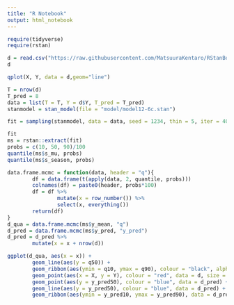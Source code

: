 ```yaml
---
title: "R Notebook"
output: html_notebook
---
```


```r
require(tidyverse)
require(rstan)
```

```r
d = read.csv("https://raw.githubusercontent.com/MatsuuraKentaro/RStanBook/master/chap12/input/data-ss2.txt")
d
```

```r
qplot(X, Y, data = d,geom="line")
```


```r
T = nrow(d)
T_pred = 8
data = list(T = T, Y = d$Y, T_pred = T_pred)
stanmodel = stan_model(file = "model/model12-6c.stan")

fit = sampling(stanmodel, data = data, seed = 1234, thin = 5, iter = 4000)
```

```r
fit
ms = rstan::extract(fit)
probs = c(10, 50, 90)/100
quantile(ms$s_mu, probs)
quantile(ms$s_season, probs)

data.frame.mcmc = function(data, header = "q"){
        df = data.frame(t(apply(data, 2, quantile, probs)))
        colnames(df) = paste0(header, probs*100)
        df = df %>% 
                mutate(x = row_number()) %>%
                select(x, everything())
        return(df)
}
d_qua = data.frame.mcmc(ms$y_mean, "q")
d_pred = data.frame.mcmc(ms$y_pred, "y_pred")
d_pred = d_pred %>%
        mutate(x = x + nrow(d))

ggplot(d_qua, aes(x = x)) + 
        geom_line(aes(y = q50)) + 
        geom_ribbon(aes(ymin = q10, ymax = q90), colour = "black", alpha = 1/5) + 
        geom_point(aes(x = X, y = Y), colour = "red", data = d, size = 2) + 
        geom_point(aes(y = y_pred50), colour = "blue", data = d_pred) + 
        geom_line(aes(y = y_pred50), colour = "blue", data = d_pred) + 
        geom_ribbon(aes(ymin = y_pred10, ymax = y_pred90), data = d_pred, colour = "blue", alpha = 1/5)

```

```r

```

